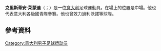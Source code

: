 {{blpunsourced|time=2015-06-12T02:19:58+00:00}}
{{expand|time=2015-06-12T02:19:58+00:00}}
{{noteTA
|G1=Football
|G2=uefa
|G3=意甲
|1=zh-hans:萊蒙迪; zh-hk:拉蒙迪;
}}

'''克里斯蒂安·萊蒙迪'''（{{lang-it|Cristian Raimondi}}；{{bd|1981年|4月30日}}）是一位[[意大利|意大利]]足球運動員。在場上的位置是中場。他也代表意大利各級國青隊參賽。他也曾效力過利沃諾等球隊。

==參考資料==
{{Reflist}}

{{DEFAULTSORT: Raimondi, Cristian}}
[[Category:意大利男子足球运动员|Category:意大利男子足球运动员]]